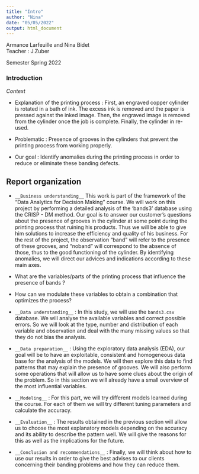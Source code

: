 ```yaml
---
title: "Intro"
author: "Nina"
date: "05/05/2022"
output: html_document
---
```


Armance Larfeuille and Nina Bidet  
Teacher : J.Zuber

Semester Spring 2022


### Introduction

*Context*

- Explanation of the printing process : First, an engraved copper cylinder is rotated in a bath of ink. The excess ink is removed and the paper is pressed against the inked image. Then, the engraved image is removed from the cylinder once the job is complete. Finally, the cylinder in re-used.

- Problematic : Presence of grooves in the cylinders that prevent the printing process from working properly. 

- Our goal : Identify anomalies during the printing process in order to reduce or eliminate these banding defects. 


## Report organization

* `__Business understanding__`
This work is part of the framework of the "Data Analytics for Decision Making" course. We will work on this project by performing a detailed analysis of the 'bands3' database using the CRISP - DM method.
Our goal is to answer our customer's questions about the presence of grooves in the cylinder at some point during the printing process that ruining his products. Thus we will be able to give him solutions to increase the efficiency and quality of his business.
For the rest of the project, the observation "band" will refer to the presence of these grooves, and "noband" will correspond to the absence of those, thus to the good functioning of the cylinder.
By identifying anomalies, we will direct our advices and indications according to these main axes. 

 + What are the variables/parts of the printing process that influence the presence of bands ?
 + How can we modulate these variables to obtain a combination that optimizes the process?

* `__Data understanding__` : In this study, we will use the `bands3.csv` database. We will analyse the available variables and correct possible errors. So we will look at the type, number and distribution of each variable and observation and deal with the many missing values so that they do not bias the analysis. 

* `__Data preparation__` : Using the exploratory data analysis (EDA), our goal will be to have an exploitable, consistent and homogeneous data base for the analysis of the models. We will then explore this data to find patterns that may explain the presence of grooves. We will also perform some operations that will allow us to have some clues about the origin of the problem. So in this section we will already have a small overview of the most influential variables.

* `__Modeling__` : For this part, we will try different models learned during the course. For each of them we will try different tuning parameters and calculate the accuracy. 

* `__Evaluation__` : The results obtained in the previous section will allow us to choose the most explanatory models depending on the accuracy and its ability to describe the pattern well. We will give the reasons for this as well as the implications for the future.

* `__Conclusion and recommendations__` : Finally, we will think about how to use our results in order to give the best advises to our clients concerning their banding problems and how they can reduce them.
